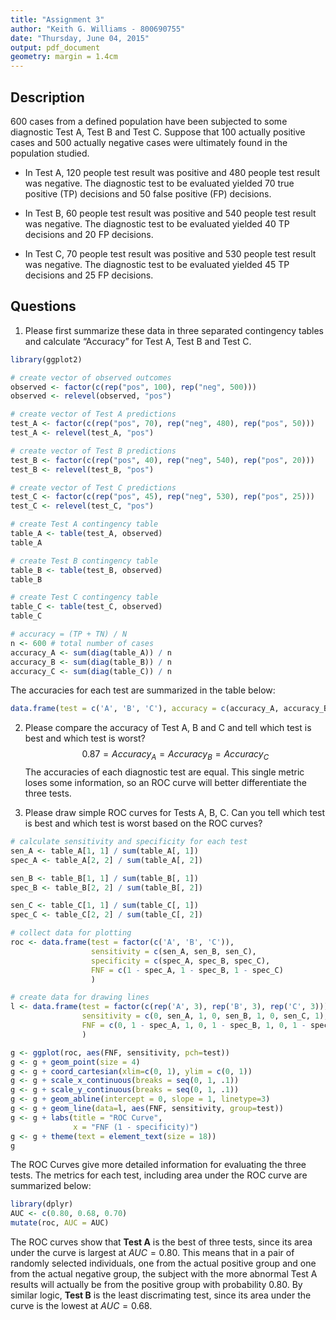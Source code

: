 ```yaml
---
title: "Assignment 3"
author: "Keith G. Williams - 800690755"
date: "Thursday, June 04, 2015"
output: pdf_document
geometry: margin = 1.4cm
---
```

## Description

600 cases from a defined population have been subjected to some diagnostic Test A, Test B and Test C. Suppose that 100 actually positive cases and 500 actually negative cases were ultimately found in the population studied.

-    In Test A, 120 people test result was positive and 480 people test result was negative. The diagnostic test to be evaluated yielded 70 true positive (TP) decisions and 50 false positive (FP) decisions. 

-	In Test B, 60 people test result was positive and 540 people test result was negative. The diagnostic test to be evaluated yielded 40 TP decisions and 20 FP decisions. 

-	In Test C, 70 people test result was positive and 530 people test result was negative. The diagnostic test to be evaluated yielded 45 TP decisions and 25 FP decisions.  

## Questions

1)    Please first summarize these data in three separated contingency tables and calculate "Accuracy" for Test A, Test B and Test C. 
```r
library(ggplot2)

# create vector of observed outcomes
observed <- factor(c(rep("pos", 100), rep("neg", 500)))
observed <- relevel(observed, "pos")

# create vector of Test A predictions
test_A <- factor(c(rep("pos", 70), rep("neg", 480), rep("pos", 50)))
test_A <- relevel(test_A, "pos")

# create vector of Test B predictions
test_B <- factor(c(rep("pos", 40), rep("neg", 540), rep("pos", 20)))
test_B <- relevel(test_B, "pos")

# create vector of Test C predictions
test_C <- factor(c(rep("pos", 45), rep("neg", 530), rep("pos", 25)))
test_C <- relevel(test_C, "pos")

# create Test A contingency table
table_A <- table(test_A, observed)
table_A

# create Test B contingency table
table_B <- table(test_B, observed)
table_B

# create Test C contingency table
table_C <- table(test_C, observed)
table_C
```
```r
# accuracy = (TP + TN) / N
n <- 600 # total number of cases
accuracy_A <- sum(diag(table_A)) / n 
accuracy_B <- sum(diag(table_B)) / n
accuracy_C <- sum(diag(table_C)) / n
```  

The accuracies for each test are summarized in the table below:  
```r
data.frame(test = c('A', 'B', 'C'), accuracy = c(accuracy_A, accuracy_B, accuracy_C))
```  
2)	Please compare the accuracy of Test A, B and C and tell which test is best and which test is worst?
$$0.87 = Accuracy_A = Accuracy_B = Accuracy_C$$
The accuracies of each diagnostic test are equal. This single metric loses some information, so an ROC curve will better differentiate the three tests.

3)	Please draw simple ROC curves for Tests A, B, C. Can you tell which test is best and which test is worst based on the ROC curves?

```r
# calculate sensitivity and specificity for each test
sen_A <- table_A[1, 1] / sum(table_A[, 1])
spec_A <- table_A[2, 2] / sum(table_A[, 2])

sen_B <- table_B[1, 1] / sum(table_B[, 1])
spec_B <- table_B[2, 2] / sum(table_B[, 2])

sen_C <- table_C[1, 1] / sum(table_C[, 1])
spec_C <- table_C[2, 2] / sum(table_C[, 2])

# collect data for plotting
roc <- data.frame(test = factor(c('A', 'B', 'C')),
                  sensitivity = c(sen_A, sen_B, sen_C),
                  specificity = c(spec_A, spec_B, spec_C),
                  FNF = c(1 - spec_A, 1 - spec_B, 1 - spec_C)
                  )

# create data for drawing lines
l <- data.frame(test = factor(c(rep('A', 3), rep('B', 3), rep('C', 3))),
                sensitivity = c(0, sen_A, 1, 0, sen_B, 1, 0, sen_C, 1),
                FNF = c(0, 1 - spec_A, 1, 0, 1 - spec_B, 1, 0, 1 - spec_B, 1)
                )

g <- ggplot(roc, aes(FNF, sensitivity, pch=test))
g <- g + geom_point(size = 4)
g <- g + coord_cartesian(xlim=c(0, 1), ylim = c(0, 1))
g <- g + scale_x_continuous(breaks = seq(0, 1, .1))
g <- g + scale_y_continuous(breaks = seq(0, 1, .1))
g <- g + geom_abline(intercept = 0, slope = 1, linetype=3)
g <- g + geom_line(data=l, aes(FNF, sensitivity, group=test))
g <- g + labs(title = "ROC Curve",
              x = "FNF (1 - specificity)")
g <- g + theme(text = element_text(size = 18))
g
```

The ROC Curves give more detailed information for evaluating the three tests. The metrics for each test, including area under the ROC curve are summarized below:

```r
library(dplyr)
AUC <- c(0.80, 0.68, 0.70)
mutate(roc, AUC = AUC)
```

The ROC curves show that **Test A** is the best of three tests, since its area under the curve is largest at $AUC = 0.80$. This means that in a pair of randomly selected individuals, one from the actual positive group and one from the actual negative group, the subject with the more abnormal Test A results will actually be from the positive group with probability 0.80. By similar logic, **Test B** is the least discrimating test, since its area under the curve is the lowest at $AUC = 0.68$.